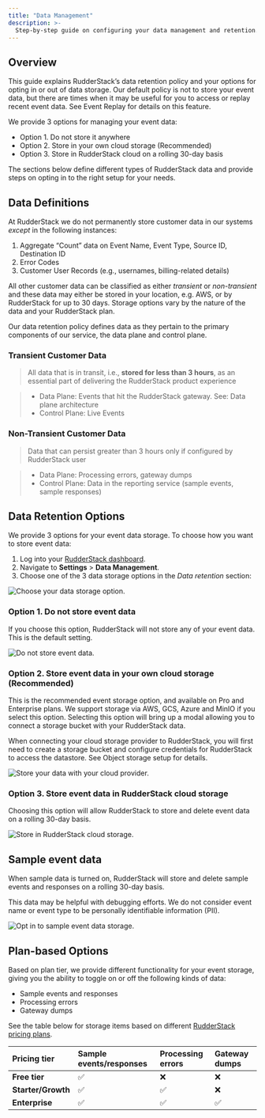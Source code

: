 ```yaml
---
title: "Data Management"
description: >-
  Step-by-step guide on configuring your data management and retention.
---
```


## Overview

This guide explains RudderStack’s data retention policy and your options for opting in or out of data storage. Our default policy is not to store your event data, but there are times when it may be useful for you to access or replay recent event data. See <Link to="/user-guides/administrators-guide/event-replay/">Event Replay</Link> for details on this feature.

We provide 3 options for managing your event data:

- Option 1. Do not store it anywhere
- Option 2. Store in your own cloud storage (Recommended)
- Option 3. Store in RudderStack cloud on a rolling 30-day basis

The sections below define different types of RudderStack data and provide steps on opting in to the right setup for your needs.

## Data Definitions

At RudderStack we do not permanently store customer data in our systems *except* in the following instances:

1. Aggregate “Count” data on Event Name, Event Type, Source ID, Destination ID
2. Error Codes 
3. Customer User Records (e.g., usernames, billing-related details)

All other customer data can be classified as either *transient* or *non-transient* and these data may either be stored in your location, e.g. AWS, or by RudderStack for up to 30 days. Storage options vary by the nature of the data and your RudderStack plan.

<div class="infoBlock">
Our data retention policy defines data as they pertain to the primary components of our service, the <Link to="/resources/glossary/#data-plane">data plane</Link> and <Link to="/resources/glossary/#control-plane">control plane</Link>. 
</div>

### Transient Customer Data

> All data that is in transit, i.e., **stored for less than 3 hours**, as an essential part of delivering the RudderStack product experience

> - Data Plane: Events that hit the RudderStack gateway. See: <Link to="/resources/rudderstack-architecture/#data-plane-architecture">Data plane architecture</Link>
> - Control Plane: Live Events 


### Non-Transient Customer Data

> Data that can persist greater than 3 hours only if configured by RudderStack user

> - Data Plane: Processing errors, gateway dumps
> - Control Plane: Data in the reporting service (sample events, sample responses)


## Data Retention Options

We provide 3 options for your event data storage. To choose how you want to store event data:

1. Log into your [RudderStack dashboard](https://app.rudderstack.com/).
2. Navigate to **Settings** > **Data Management**.
3. Choose one of the 3 data storage options in the *Data retention* section:

<img src="../assets/dashboard-guides/data-retention.png" alt="Choose your data storage option."/>


### Option 1. Do not store event data

If you choose this option, RudderStack will not store any of your event data. This is the default setting.

<img src="../assets/dashboard-guides/no-data-storage.png" alt="Do not store event data."/>

### Option 2. Store event data in your own cloud storage (Recommended)

This is the recommended event storage option, and available on Pro and Enterprise plans. We support storage via AWS, GCS, Azure and MinIO if you select this option. Selecting this option will bring up a modal allowing you to connect a storage bucket with your RudderStack data.

When connecting your cloud storage provider to RudderStack, you will first need to create a storage bucket and configure credentials for RudderStack to access the datastore. See <Link to="/user-guides/administrators-guide/event-replay/">Object storage setup</Link> for details.

<img src="../assets/dashboard-guides/connect-cloud-storage.png"  alt="Store your data with your cloud provider."/>

### Option 3. Store event data in RudderStack cloud storage

Choosing this option will allow RudderStack to store and delete event data on a rolling 30-day basis.

<img src="../assets/dashboard-guides/rs-cloud-storage.png" alt="Store in RudderStack cloud storage."/>

## Sample event data

When sample data is turned on, RudderStack will store and delete sample events and responses on a rolling 30-day basis.

This data may be helpful with debugging efforts. We do not consider event name or event type to be personally identifiable information (PII).

<img src="../assets/dashboard-guides/sample-event-data.png" alt="Opt in to sample event data storage."/>

## Plan-based Options

Based on plan tier, we provide different functionality for your event storage, giving you the ability to toggle on or off the following kinds of data:

- Sample events and responses
- Processing errors
- Gateway dumps

See the table below for storage items based on different [RudderStack pricing plans](https://www.rudderstack.com/pricing/).


| **Pricing tier** | **Sample events/responses**       | **Processing errors**    | **Gateway dumps**    |
| :------------------ | :------------ | :------------ | :------------ |
| **Free tier**     |      ✅        |       ❌         |        ❌        |
| **Starter/Growth** |             ✅  |         ✅      |        ❌        |
| **Enterprise**      |        ✅       |    ✅           |   ✅            |








